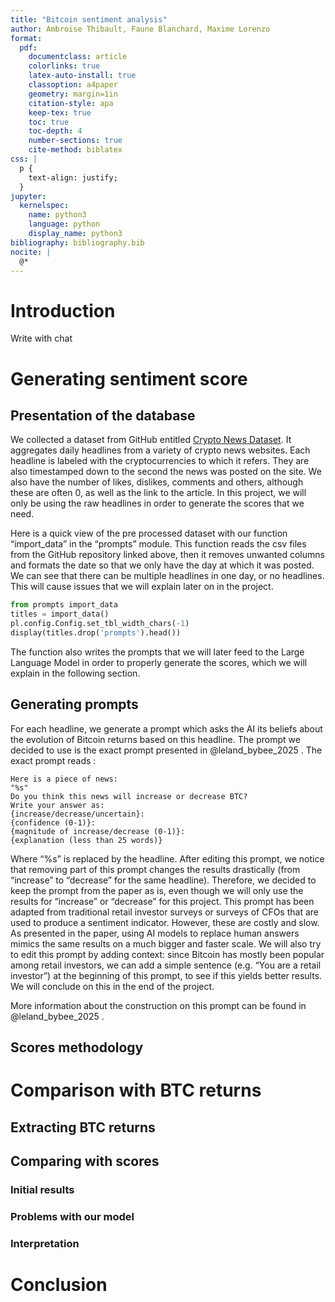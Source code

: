 ```yaml
---
title: "Bitcoin sentiment analysis"
author: Ambroise Thibault, Faune Blanchard, Maxime Lorenzo
format:
  pdf:
    documentclass: article
    colorlinks: true
    latex-auto-install: true
    classoption: a4paper
    geometry: margin=1in
    citation-style: apa
    keep-tex: true
    toc: true
    toc-depth: 4
    number-sections: true
    cite-method: biblatex
css: |
  p {
    text-align: justify;
  }
jupyter:
  kernelspec: 
    name: python3
    language: python
    display_name: python3
bibliography: bibliography.bib
nocite: |
  @*
---
```


# Introduction

Write with chat

# Generating sentiment score

## Presentation of the database

We collected a dataset from GitHub entitled [Crypto News Dataset](https://github.com/soheilrahsaz/cryptoNewsDataset). It aggregates daily headlines from a variety of crypto news websites. Each headline is labeled with the cryptocurrencies to which it refers. They are also timestamped down to the second the news was posted on the site. We also have the number of likes, dislikes, comments and others, although these are often 0, as well as the link to the article. In this project, we will only be using the raw headlines in order to generate the scores that we need.

Here is a quick view of the pre processed dataset with our function "import_data" in the "prompts" module. This function reads the csv files from the GitHub repository linked above, then it removes unwanted columns and formats the date so that we only have the day at which it was posted. We can see that there can be multiple headlines in one day, or no headlines. This will cause issues that we will explain later on in the project.

```python
from prompts import_data
titles = import_data()
pl.config.Config.set_tbl_width_chars(-1)
display(titles.drop('prompts').head())
```

The function also writes the prompts that we will later feed to the Large Language Model in order to properly generate the scores, which we will explain in the following section.

## Generating prompts

For each headline, we generate a prompt which asks the AI its beliefs about the evolution of Bitcoin returns based on this headline. The prompt we decided to use is the exact prompt presented in @leland_bybee_2025 . The exact prompt reads :

```         
Here is a piece of news:
"%s"
Do you think this news will increase or decrease BTC?
Write your answer as: 
{increase/decrease/uncertain}:
{confidence (0-1)}:
{magnitude of increase/decrease (0-1)}:
{explanation (less than 25 words)}
```

Where "%s" is replaced by the headline. After editing this prompt, we notice that removing part of this prompt changes the results drastically (from "increase" to "decrease" for the same headline). Therefore, we decided to keep the prompt from the paper as is, even though we will only use the results for "increase" or "decrease" for this project. This prompt has been adapted from traditional retail investor surveys or surveys of CFOs that are used to produce a sentiment indicator. However, these are costly and slow. As presented in the paper, using AI models to replace human answers mimics the same results on a much bigger and faster scale. We will also try to edit this prompt by adding context: since Bitcoin has mostly been popular among retail investors, we can add a simple sentence (e.g. "You are a retail investor") at the beginning of this prompt, to see if this yields better results. We will conclude on this in the end of the project.

More information about the construction on this prompt can be found in @leland_bybee_2025 .

## Scores methodology

# Comparison with BTC returns

## Extracting BTC returns

## Comparing with scores

### Initial results

### Problems with our model

### Interpretation

# Conclusion